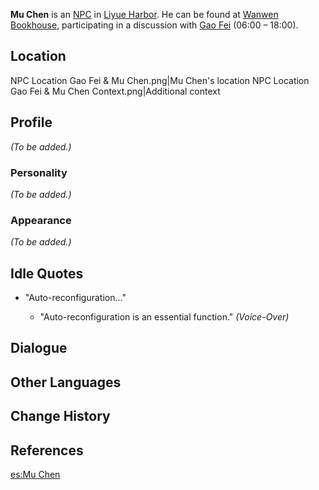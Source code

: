 {{Meta
<!-- REMOVE THIS TEMPLATE AFTER ADDING MISSING INFO -->
|missing_NPC_profile  = yes
}}
{{Character Infobox
|type             = NPC
|image            = NPC Mu Chen.png
|region           = Liyue
|voiceEN          = [https://www.deneenmelody.com/ Deneen Melody]<ref>Twitter: [https://twitter.com/DeneenMelody/status/1358240335059578882 EN VA Self Announcement]</ref>
}}
'''Mu Chen''' is an [[NPC]] in [[Liyue Harbor]]. He can be found at [[Wanwen Bookhouse]], participating in a discussion with [[Gao Fei]] (06:00 – 18:00).

==Location==
<gallery hideaddbutton="true" captionalign="center">
NPC Location Gao Fei & Mu Chen.png|Mu Chen's location
NPC Location Gao Fei & Mu Chen Context.png|Additional context
</gallery>

==Profile==
<!-- detailed story/lore information goes here -->
''(To be added.)''

===Personality===
''(To be added.)''

===Appearance===
''(To be added.)''

==Idle Quotes==
*"Auto-reconfiguration..."
**{{A|VO Mu Chen 01.ogg}} "Auto-reconfiguration is an essential function." ''(Voice-Over)''

==Dialogue==
{{Transclude|Gao Fei|Dialogue}}

==Other Languages==
{{Other Languages|default_hidden = 1
|en      = Mu Chen
|zhs     = 沐晨
|zhs_rm  = Mù Chén
|zht     = 沐晨
|zht_rm  = Mù Chén
|ja      = {{tt|モクシン|沐晨}}
|ja_rm   = Moku Shin
|ko      = {{tt|목|沐}}진
|ko_rm   = Mok Jin
|es      = Muchen
|fr      = Muchen
|ru      = Му Чэнь
|th      = Muchen
|vi      = Muchen
|de      = Muchen
|id      = Mu Chen
|pt      = Muchen
}}

==Change History==
{{Change History|1.0}}

==References==
{{Reflist}}

[[es:Mu Chen]]